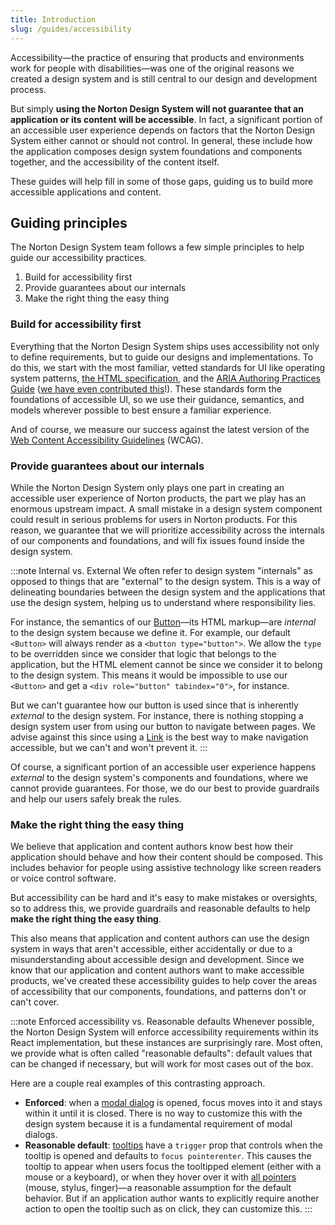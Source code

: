 ```yaml
---
title: Introduction
slug: /guides/accessibility
---
```


Accessibility&mdash;the practice of ensuring that products and environments work for people with disabilities&mdash;was one of the original reasons we created a design system and is still central to our design and development process.

But simply **using the Norton Design System will not guarantee that an application or its content will be accessible**.
In fact, a significant portion of an accessible user experience depends on factors that the Norton Design System either cannot or should not control.
In general, these include how the application composes design system foundations and components together, and the accessibility of the content itself.

These guides will help fill in some of those gaps, guiding us to build more accessible applications and content.

## Guiding principles

The Norton Design System team follows a few simple principles to help guide our accessibility practices.

1. Build for accessibility first
1. Provide guarantees about our internals
1. Make the right thing the easy thing

### Build for accessibility first

Everything that the Norton Design System ships uses accessibility not only to define requirements, but to guide our designs and implementations.
To do this, we start with the most familiar, vetted standards for UI like operating system patterns, [the HTML specification](https://html.spec.whatwg.org/), and the [ARIA Authoring Practices Guide](https://www.w3.org/WAI/ARIA/apg/) ([we have even contributed this](https://www.w3.org/WAI/ARIA/apg/about/acknowledgements/#participantsactiveintheariaauthoringpracticestaskforce)!).
These standards form the foundations of accessible UI, so we use their guidance, semantics, and models wherever possible to best ensure a familiar experience.

And of course, we measure our success against the latest version of the [Web Content Accessibility Guidelines](https://www.w3.org/WAI/standards-guidelines/) (WCAG).

### Provide guarantees about our internals

While the Norton Design System only plays one part in creating an accessible user experience of Norton products, the part we play has an enormous upstream impact.
A small mistake in a design system component could result in serious problems for users in Norton products.
For this reason, we guarantee that we will prioritize accessibility across the internals of our components and foundations, and will fix issues found inside the design system.

:::note Internal vs. External
We often refer to design system "internals" as opposed to things that are "external" to the design system.
This is a way of delineating boundaries between the design system and the applications that use the design system, helping us to understand where responsibility lies.

For instance, the semantics of our [Button](/docs/components/button)&mdash;its HTML markup&mdash;are _internal_ to the design system because we define it.
For example, our default `<Button>` will always render as a `<button type="button">`.
We allow the `type` to be overridden since we consider that logic that belongs to the application, but the HTML element cannot be since we consider it to belong to the design system.
This means it would be impossible to use our `<Button>` and get a `<div role="button" tabindex="0">`, for instance.

But we can't guarantee how our button is used since that is inherently _external_ to the design system.
For instance, there is nothing stopping a design system user from using our button to navigate between pages.
We advise against this since using a [Link](/docs/components/link) is the best way to make navigation accessible, but we can't and won't prevent it.
:::

Of course, a significant portion of an accessible user experience happens _external_ to the design system's components and foundations, where we cannot provide guarantees.
For those, we do our best to provide guardrails and help our users safely break the rules.

### Make the right thing the easy thing

We believe that application and content authors know best how their application should behave and how their content should be composed.
This includes behavior for people using assistive technology like screen readers or voice control software.

But accessibility can be hard and it's easy to make mistakes or oversights, so to address this, we provide guardrails and reasonable defaults to help **make the right thing the easy thing**.

This also means that application and content authors can use the design system in ways that aren't accessible, either accidentally or due to a misunderstanding about accessible design and development.
Since we know that our application and content authors want to make accessible products, we've created these accessibility guides to help cover the areas of accessibility that our components, foundations, and patterns don't or can't cover.

:::note Enforced accessibility vs. Reasonable defaults
Whenever possible, the Norton Design System will enforce accessibility requirements within its React implementation, but these instances are surprisingly rare.
Most often, we provide what is often called "reasonable defaults": default values that can be changed if necessary, but will work for most cases out of the box.

Here are a couple real examples of this contrasting approach.

- **Enforced**: when a [modal dialog](https://wwnorton.github.io/design-system/docs/components/modal) is opened, focus moves into it and stays within it until it is closed.
	There is no way to customize this with the design system because it is a fundamental requirement of modal dialogs.
- **Reasonable default**: [tooltips](https://wwnorton.github.io/design-system/docs/components/tooltip) have a `trigger` prop that controls when the tooltip is opened and defaults to `focus pointerenter`.
	This causes the tooltip to appear when users focus the tooltipped element (either with a mouse or a keyboard), or when they hover over it with [all pointers](https://developer.mozilla.org/en-US/docs/Web/API/PointerEvent/pointerType) (mouse, stylus, finger)&mdash;a reasonable assumption for the default behavior.
	But if an application author wants to explicitly require another action to open the tooltip such as on click, they can customize this.
:::
